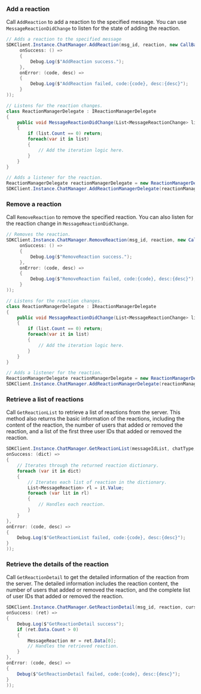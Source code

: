 <PlatformWrapper platform="windows">

### Add a reaction

Call `AddReaction` to add a reaction to the specified message. You can use `MessageReactionDidChange` to listen for the state of adding the reaction.

```csharp
// Adds a reaction to the specified message
SDKClient.Instance.ChatManager.AddReaction(msg_id, reaction, new CallBack(
     onSuccess: () =>
     {
         Debug.Log($"AddReaction success.");
     },
     onError: (code, desc) =>
     {
         Debug.Log($"AddReaction failed, code:{code}, desc:{desc}");
     }
));

// Listens for the reaction changes.
class ReactionManagerDelegate : IReactionManagerDelegate
{
    public void MessageReactionDidChange(List<MessageReactionChange> list)
    {
        if (list.Count == 0) return;
        foreach(var it in list)
        {
            // Add the iteration logic here.
        }
    }
}

// Adds a listener for the reaction.
ReactionManagerDelegate reactionManagerDelegate = new ReactionManagerDelegate();
SDKClient.Instance.ChatManager.AddReactionManagerDelegate(reactionManagerDelegate);
```

### Remove a reaction

Call `RemoveReaction` to remove the specified reaction. You can also listen for the reaction change in `MessageReactionDidChange`.

```csharp
// Removes the reaction.
SDKClient.Instance.ChatManager.RemoveReaction(msg_id, reaction, new CallBack(
     onSuccess: () =>
     {
         Debug.Log($"RemoveReaction success.");
     },
     onError: (code, desc) =>
     {
         Debug.Log($"RemoveReaction failed, code:{code}, desc:{desc}");
     }
));

// Listens for the reaction changes.
class ReactionManagerDelegate : IReactionManagerDelegate
{
    public void MessageReactionDidChange(List<MessageReactionChange> list)
    {
        if (list.Count == 0) return;
        foreach(var it in list)
        {
            // Add the iteration logic here.
        }
    }
}

// Adds a listener for the reaction.
ReactionManagerDelegate reactionManagerDelegate = new ReactionManagerDelegate();
SDKClient.Instance.ChatManager.AddReactionManagerDelegate(reactionManagerDelegate);
```

### Retrieve a list of reactions

Call `GetReactionList` to retrieve a list of reactions from the server. This method also returns the basic information of the reactions, including the content of the reaction, the number of users that added or removed the reaction, and a list of the first three user IDs that added or removed the reaction.

```csharp
SDKClient.Instance.ChatManager.GetReactionList(messageIdList, chatType, groupId, new ValueCallBack<Dictionary<string, List<MessageReaction>>>(
onSuccess: (dict) =>
{
    // Iterates through the returned reaction dictionary.
    foreach (var it in dict)
    {
        // Iterates each list of reaction in the dictionary.
        List<MessageReaction> rl = it.Value;
        foreach (var lit in rl)
        {
            // Handles each reaction.
        }
    }
},
onError: (code, desc) =>
{
    Debug.Log($"GetReactionList failed, code:{code}, desc:{desc}");
}
));
```

### Retrieve the details of the reaction

Call `GetReactionDetail` to get the detailed information of the reaction from the server. The detailed information includes the reaction content, the number of users that added or removed the reaction, and the complete list of user IDs that added or removed the reaction.

```csharp
SDKClient.Instance.ChatManager.GetReactionDetail(msg_id, reaction, cursor, pageSize, new ValueCallBack<CursorResult<MessageReaction>>(
onSuccess: (ret) =>
{
    Debug.Log($"GetReactionDetail success");
    if (ret.Data.Count > 0)
    {
        MessageReaction mr = ret.Data[0];
        // Handles the retrieved reaction.
    }
},
onError: (code, desc) =>
{
    Debug($"GetReactionDetail failed, code:{code}, desc:{desc}");
}
));
```

</PlatformWrapper>